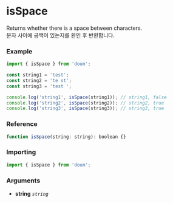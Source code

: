 
<Meta title="validation/isSpace" />

# isSpace

Returns whether there is a space between characters.  
문자 사이에 공백이 있는지를 환인 후 반환합니다.

### Example

```js
import { isSpace } from 'doum';

const string1 = 'test';
const string2 = 'te st';
const string3 = 'test ';

console.log('string1', isSpace(string1)); // string1, false
console.log('string2', isSpace(string2)); // string2, true
console.log('string3', isSpace(string3)); // string3, true
```

### Reference

```js
function isSpace(string: string): boolean {}
```

### Importing

```js
import { isSpace } from 'doum';
```

### Arguments

- **string** _`string`_
